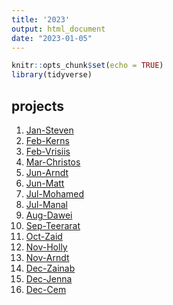 ```yaml
---
title: '2023'
output: html_document
date: "2023-01-05"
---
```



```r
knitr::opts_chunk$set(echo = TRUE)
library(tidyverse)
```

## projects

1. [Jan-Steven](2023_Jan1_Steven.html)
2. [Feb-Kerns](2023_Feb1_Kerns.html)
3. [Feb-Vrisiis](2023_0202_Vrisiis.html)
4. [Mar-Christos](2023_0301_Christos.html)
5. [Jun-Arndt](2023_0601_Arndt.html)
6. [Jun-Matt](2023_0602_Matt.html)
7. [Jul-Mohamed](2023_0701_Mohamed.html)
8. [Jul-Manal](2023_0702_Manal.html)
9. [Aug-Dawei](2023_0801_Dawei.html)
10. [Sep-Teerarat](2023_0901_Teerarat.html)
11. [Oct-Zaid](2023_1001_Zaid.html)
12. [Nov-Holly](2023_1101_Holly.html)
13. [Nov-Arndt](2023_1102_Arndt.html)
14. [Dec-Zainab](2023_1201_Zainab.html)
15. [Dec-Jenna](2023_1202_Jenna.html)
16. [Dec-Cem](2023_1203_Cem.html)
